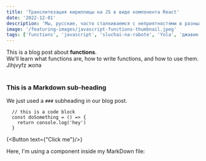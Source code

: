 ```yaml
---
title: 'Транслитезация кириллицы на JS в виде компонента React'
date: '2022-12-01'
description: 'Мы, русские, часто сталкиваемся с неприятностями в разных областях жизни. И, да, этот пост не о политике, а о нашем родном языке и буковках'
image: '/featuring-images/javascript-functions-thumbnail.jpeg'
tags: ['functions', 'javascript', 'sluchai-na-rabote', 'Yola', 'джавик', 'dzhavik', 'klassnyi-chlen']
---
```


<div>
  This is a blog post about <strong>functions</strong>. <br/>
  We'll learn what functions are, how to write functions, and how to use them.
  Jihjvyfz жопа
</div>

<br/>

### This is a Markdown sub-heading
We just used a `###` subheading in our blog post.



```
  // this is a code block
  const doSomething = () => {
    return console.log('hey')
  }
```

{<Button text={"Click me"}/>}

<div>Here, I'm using a component inside my MarkDown file:</div>
